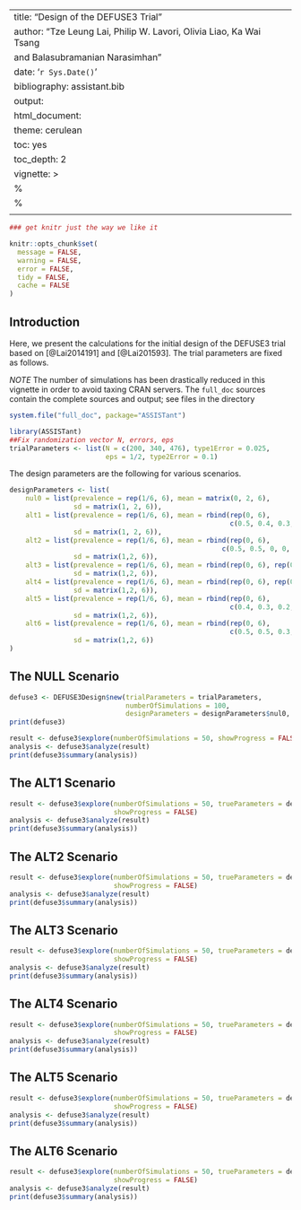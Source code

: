 #

---
title: "Design of the DEFUSE3 Trial"
author: "Tze Leung Lai, Philip W. Lavori, Olivia Liao, Ka Wai Tsang
and Balasubramanian Narasimhan"
date: '`r Sys.Date()`'
bibliography: assistant.bib
output:
  html_document:
  theme: cerulean
  toc: yes
  toc_depth: 2
vignette: >
  %\VignetteIndexEntry{Design of the DEFUSE3 Trial}
  %\VignetteEngine{knitr::rmarkdown}
  \usepackage[utf8]{inputenc}
---

```r
### get knitr just the way we like it

knitr::opts_chunk$set(
  message = FALSE,
  warning = FALSE,
  error = FALSE,
  tidy = FALSE,
  cache = FALSE
)
```

## Introduction


Here, we present the calculations for the initial design of the
DEFUSE3 trial based on [@Lai2014191] and [@Lai201593]. The trial
parameters are fixed as follows.

_NOTE_ The number of simulations has been drastically reduced in this
vignette in order to avoid taxing CRAN servers. The `full_doc` sources
contain the complete sources and output; see files in the directory

```r
system.file("full_doc", package="ASSISTant")
```

```r
library(ASSISTant)
##Fix randomization vector N, errors, eps
trialParameters <- list(N = c(200, 340, 476), type1Error = 0.025,
                        eps = 1/2, type2Error = 0.1)
```

The design parameters are the following for various scenarios.

```r
designParameters <- list(
    nul0 = list(prevalence = rep(1/6, 6), mean = matrix(0, 2, 6),
                sd = matrix(1, 2, 6)),
    alt1 = list(prevalence = rep(1/6, 6), mean = rbind(rep(0, 6),
                                                       c(0.5, 0.4, 0.3, 0, 0, 0)),
                sd = matrix(1, 2, 6)),
    alt2 = list(prevalence = rep(1/6, 6), mean = rbind(rep(0, 6),
                                                     c(0.5, 0.5, 0, 0, 0, 0)),
                sd = matrix(1,2, 6)),
    alt3 = list(prevalence = rep(1/6, 6), mean = rbind(rep(0, 6), rep(0.36, 6)),
                sd = matrix(1,2, 6)),
    alt4 = list(prevalence = rep(1/6, 6), mean = rbind(rep(0, 6), rep(0.30, 6)),
                sd = matrix(1,2, 6)),
    alt5 = list(prevalence = rep(1/6, 6), mean = rbind(rep(0, 6),
                                                       c(0.4, 0.3, 0.2, 0, 0, 0)),
                sd = matrix(1,2, 6)),
    alt6 = list(prevalence = rep(1/6, 6), mean = rbind(rep(0, 6),
                                                       c(0.5, 0.5, 0.3, 0.3, 0.1, 0.1)),
                sd = matrix(1,2, 6))
)
```

## The NULL Scenario

```r
defuse3 <- DEFUSE3Design$new(trialParameters = trialParameters,
                             numberOfSimulations = 100,
                             designParameters = designParameters$nul0, showProgress = FALSE)
print(defuse3)
```

```r
result <- defuse3$explore(numberOfSimulations = 50, showProgress = FALSE)
analysis <- defuse3$analyze(result)
print(defuse3$summary(analysis))
```

## The ALT1 Scenario

```r
result <- defuse3$explore(numberOfSimulations = 50, trueParameters = designParameters$alt1,
                          showProgress = FALSE)
analysis <- defuse3$analyze(result)
print(defuse3$summary(analysis))
```

## The ALT2 Scenario

```r
result <- defuse3$explore(numberOfSimulations = 50, trueParameters = designParameters$alt2,
                          showProgress = FALSE)
analysis <- defuse3$analyze(result)
print(defuse3$summary(analysis))
```

## The ALT3 Scenario

```r
result <- defuse3$explore(numberOfSimulations = 50, trueParameters = designParameters$alt3,
                          showProgress = FALSE)
analysis <- defuse3$analyze(result)
print(defuse3$summary(analysis))
```

## The ALT4 Scenario

```r
result <- defuse3$explore(numberOfSimulations = 50, trueParameters = designParameters$alt4,
                          showProgress = FALSE)
analysis <- defuse3$analyze(result)
print(defuse3$summary(analysis))
```

## The ALT5 Scenario

```r
result <- defuse3$explore(numberOfSimulations = 50, trueParameters = designParameters$alt5,
                          showProgress = FALSE)
analysis <- defuse3$analyze(result)
print(defuse3$summary(analysis))
```

## The ALT6 Scenario

```r
result <- defuse3$explore(numberOfSimulations = 50, trueParameters = designParameters$alt6,
                          showProgress = FALSE)
analysis <- defuse3$analyze(result)
print(defuse3$summary(analysis))
```

